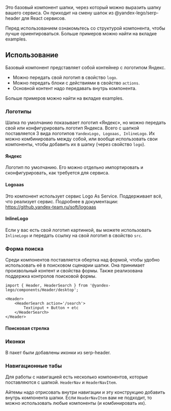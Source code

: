 

Это базовый компонент шапки, через который можно выразить шапку вашего сервиса.
Он приходит на смену шапок из @yandex-lego/serp-header для React сервисов.

Перед использованием ознакомьтесь со <Link to="/components/Header/structure">структурой</Link> компонента, чтобы лучше ориентироваться.
Больше примеров можно найти на вкладке <Link to="/components/Header/examples">examples</Link>.

## Использование

Базовый компонент представляет собой контейнер с логотипом Яндекс.

- Можно передать свой логотип в свойство ``logo``.
- Можно передать блоки с действиями в свойство ``actions``.
- Основной контент надо передавать внутрь компонента.

<Example
    component={Playground}
    source={playgroundSource}
/>

Больше примеров можно найти на вкладке <Link to="/components/Header/examples">examples</Link>.

### Логотипы

Шапка по умолчанию показывает логотип «Яндекс», но можно передать свой или конфигурировать логотип Яндекса.
Всего с шапкой поставляется 3 вида логотипов ``YandexLogo, Logoaas, InlineLogo``.
Их можно комбинировать между собой, или вообще использовать свои компоненты, чтобы добавить их в шапку (через свойство `logo`).


#### Яндекс
Логотип по умолчанию. Его  можно отдельно импортировать и сконфигурировать, как требуется для сервиса.

<Example
    component={YandexLogo}
    source={YandexLogoSource}
/>

#### Logoaas
Это компонент использует сервис Logo As Service.
Поддерживает всё, что реализует сервис.
Подробнее в документации: https://github.yandex-team.ru/soft/logoaas


<Example
    component={logoaas}
    source={logoaasSource}
/>

#### InlineLogo

Если у вас есть свой логотип картинкой, вы можете использовать `InlineLogo` и передать ссылку на свой логотип в свойство `src`.

<Example
    component={inlineLogo}
    source={inlineLogoSource}
/>

### Форма поиска

Cреди компонентов поставляется обертка над формой, чтобы удобно использовать её в поисковом сценарии шапки.
Она принимает произвольный контент и свойства формы.
Также реализована поддержка контролов поисковой формы.

```tsx
import { Header, HeaderSearch } from '@yandex-lego/components/Header/desktop';

<Header>
    <HeaderSearch action='/search'>
        Textinput + Button + etc
    </HeaderSearch>
</Header>
```
#### Поисковая стрелка

<Example
    component={Web4}
    source={Web4Source}
/>

### Иконки

В пакет были добавлены иконки из serp-header.

<Example
    component={icons}
    source={iconsSource}
/>

### Навигационные табы
Для работы с навигацией есть несколько компонентов, которые поставляются с шапкой.
`HeaderNav` и `HeaderNavItem`.

Айтемы надо отрисовать внутри навигации и эту конструкцию добавить внутрь компонента шапки.
Если `HeaderNavItem` вам не подходит, то можно использовать любые компоненты (и комбинировать их).

<Example
    component={nav}
    source={navSource}
/>
